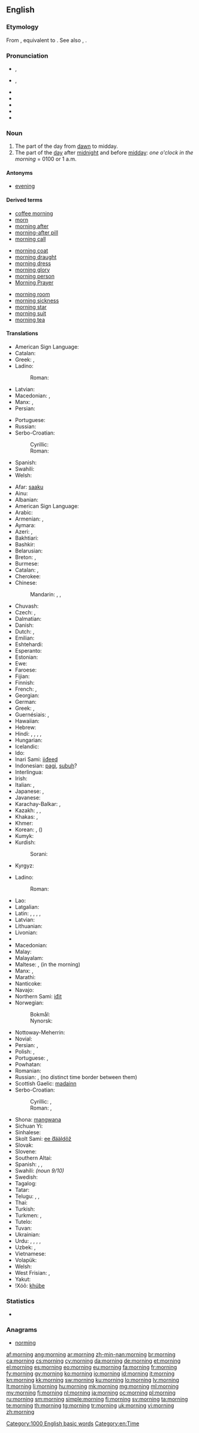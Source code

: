 ==English==

===Etymology===
From {{etyl|enm}} {{term|morwening|lang=enm}}, equivalent to {{suffix|morn|ing}}. See also {{term|morrow|lang=en}}, {{etyl|enm}} {{term|morwe|lang=enm}}.

===Pronunciation===
* {{a|RP}} {{IPA|/ˈmɔːnɪŋ/}}, {{X-SAMPA|/"mO:nIN/}}
* {{a|GenAm}} {{IPA|/ˈmɔɹnɪŋ/}}, {{X-SAMPA|/"mOrnIN/}}
* {{audio|en-us-morning.ogg|Audio (US)}}
* {{audio|En-uk-morning.ogg|Audio (UK)}}
* {{rhymes|ɔː(ɹ)nɪŋ}}
* {{hyphenation|morn|ing}}
* {{homophones|mourning}}

===Noun===
{{wikipedia}}
{{en-noun}}

# The part of the day from [[dawn]] to midday.
# The part of the [[day]] after [[midnight]] and before [[midday]]: ''one o'clock in the morning'' = 0100 or 1 a.m.

====Antonyms====
* [[evening]]

====Derived terms====
{{rel-top3|terms derived from morning}}
* [[coffee morning]]
* [[morn]]
* [[morning after]]
* [[morning-after pill]]
* [[morning call]]
{{rel-mid3}}
* [[morning coat]]
* [[morning draught]]
* [[morning dress]]
* [[morning glory]]
* [[morning person]]
* [[Morning Prayer]]
{{rel-mid3}}
* [[morning room]]
* [[morning sickness]]
* [[morning star]]
* [[morning suit]]
* [[morning tea]]
{{rel-bottom}}

====Translations====
{{trans-top|part of the day between dawn and midday}}
* American Sign Language: {{tø|ase|FlatB@NearShoulder-PalmBack-FlatB@BaseInForearm-PalmBack FlatB@SideAbdomenhigh-PalmUp-FlatB@BaseInForearm-PalmBack}}
* Catalan: {{t+|ca|matí|m}}
* Greek: {{t+|el|πρωί|n|tr=proí|sc=Grek}}, {{t+|el|πρωινό|n|tr=proinò|sc=Grek}}
* Ladino:
*: Roman: {{tø|lad|demanyana|f|sc=Latn}}
* Latvian: {{t+|lv|rīts|m}}
* Macedonian: {{t|mk|утро|n|tr=útro|sc=Cyrl}}, {{t|mk|претпладне|n|tr=prétpladne|sc=Cyrl}}
* Manx: {{t-|gv|maddin|f}}, {{t-|gv|madjin|f}}
* Persian: {{t-|fa|بامداد،صبح|tr=bāmdād,sobh}}
{{trans-mid}}
* Portuguese: {{t+|pt|manhã}}
* Russian: {{t+|ru|утро|n}}
* Serbo-Croatian:
*: Cyrillic: {{t-|sh|преподне|m}}
*: Roman: {{t-|sh|prepodne|m}}
* Spanish: {{t+|es|mañana|f}}
* Swahili: {{t+|sw|asubuhi}}
* Welsh: {{t+|cy|bore|m}}
{{trans-bottom}}

{{trans-top|the part of the day after midnight and before midday}}
* Afar: [[saaku]]
* Ainu: {{tø|ain|クンネイワ|tr=kunneiwa}}
* Albanian: {{t-|sq|mëngjes}}
* American Sign Language: {{tø|ase|FlatB@NearShoulder-PalmBack-FlatB@BaseInForearm-PalmBack FlatB@SideAbdomenhigh-PalmUp-FlatB@BaseInForearm-PalmBack}}
* Arabic: {{t-|ar|صباح|m|tr=SabaaH|alt=صَبَاح|sc=Arab}}
* Armenian: {{t-|hy|առավոտ|tr=aṙavot}}, {{t+|hy|ցերեկ|tr=c’erek}}
* Aymara: {{t-|ay|arumanthi}}
* Azeri: {{t+|az|səhər}}, {{t+|az|sabah}}
* Bakhtiari: {{tø|bqi|صحو|tr=sohw|sc=fa-Arab}}
* Bashkir: {{tø|ba|иртә|tr=irtə|sc=Cyrl}}
* Belarusian: {{t-|be|раніца|tr=ránica|sc=Cyrl}}
* Breton: {{t-|br|mintin|m}}, {{t+|br|beure|m}}
* Burmese: {{t|my|နံနက်|sc=Mymr}}
* Catalan: {{t+|ca|matinada|f}}, {{t+|ca|matí|m}}
* Cherokee: {{t-|chr|ᏑᎾᎵ|tr=sunali}}
* Chinese:
*: Mandarin: {{t|cmn|早晨|tr=zǎochén|sc=Hani}}, {{t|cmn|上午|tr=shàngwǔ|sc=Hani}}, {{t|cmn|早上|tr=zǎoshàng|sc=Hani}}
* Chuvash: {{tø|cv|ир|tr=ir|sc=Cyrl}}
* Czech: {{t+|cs|ráno|n}} {{qualifier|shortly after sunrise}}, {{t+|cs|dopoledne|n}}
* Dalmatian: {{tø|dlm|desmun|m}}
* Danish: {{t+|da|morgen|c}}
* Dutch: {{t+|nl|ochtend}}, {{t+|nl|morgen}}
* Emilian: {{tø|egl|matèina|f}}
* Eshtehardi: {{tø|esh|سیبی|tr=seybi}}
* Esperanto: {{t+|eo|mateno}}
* Estonian: {{t+|et|hommik}}
* Ewe: {{tø|ee|ŋdi}}
* Faroese: {{t+|fo|morgun}}
* Fijian: {{t-|fj|mataka}}
* Finnish: {{t+|fi|aamu}}
* French: {{t+|fr|matin|m}}, {{t+|fr|matinée|f}}
* Georgian: {{t+|ka|დილა|tr=dila|sc=Geor}}
* German: {{t+|de|Morgen|m}}
* Greek: {{t+|el|πρωί|n|tr=proí|sc=Grek}}, {{t+|el|πρωινό|n|tr=proinò|sc=Grek}}
* Guernésiais: {{tø|roa-grn|matin|m}}, {{tø|roa-grn|matinaïe|f}}
* Hawaiian: {{tø|haw|kakahiaka|n}}
* Hebrew: {{t+|he|בקר|alt=בֹּקֶר, בוקר|m|tr=bóker|sc=Hebr}}
* Hindi: {{t-|hi|सवेरा|m|tr=saverā|sc=Deva}}, {{t-|hi|सुबह|f|tr=subah|sc=Deva}}, {{t-|hi|तड़का|tr=taŗakā|sc=Deva}}, {{t-|hi|प्रभात|tr=prabhāt|sc=Deva}}, {{t-|hi|उषा|tr=uṣā|sc=Deva}}
* Hungarian: {{t+|hu|reggel}}
* Icelandic: {{t+|is|morgunn|m}}
* Ido: {{t+|io|matino}}
* Inari Sami: [[iiđeed]]
* Indonesian: [[pagi]], [[subuh]]?
* Interlingua: {{t-|ia|matino}}
* Irish: {{t+|ga|maidin|f}}
* Italian: {{t+|it|mattina|f}}, {{t+|it|mattino|m}}
* Japanese: {{t+|ja|朝|tr=[[あさ]], asa|sc=Jpan}}, {{t+|ja|午前|tr=[[ごぜん]], gozen|sc=Jpan}}
* Javanese: {{t-|jv|ésuk}}
* Karachay-Balkar: {{tø|krc|эртден|tr=ertden|sc=Cyrl}}, {{tø|krc|эртдембла|tr=ertdembla|sc=Cyrl}}
* Kazakh: {{t+|kk|таңертең|tr=tañerteñ|sc=Cyrl}}, {{t-|kk|ерте|tr=erte|sc=Cyrl}}, {{t-|kk|таң|tr=tañ|sc=Cyrl}}
* Khakas: {{tø|kjh|иртен|tr=irten|sc=Cyrl}}, {{tø|kjh|иртенгізі|tr=irtengízí|sc=Cyrl}}
* Khmer: {{t|km| ព្រឹក|sc=Khmr}}
* Korean: {{t+|ko|아침|tr=achim|sc=Kore}}, {{t+|ko|오전|tr=ojeon|sc=Kore}} ({{t+|ko|午前|sc=Kore}})
* Kumyk: {{tø|kum|эртен|tr=erten|sc=Cyrl}}
* Kurdish:
*: Sorani: {{t|ku|به‌یانی}}
* Kyrgyz: {{t-|ky|эртең|tr=erteñ|sc=Cyrl}}
{{trans-mid}}
* Ladino:
*: Roman: {{tø|lad|demanyana|f|sc=Latn}}
* Lao: {{t|lo|ມື້ເຊົ້າ|sc=Laoo}}
* Latgalian: {{tø|ltg|reits|m}}
* Latin: {{t+|la|mane|n}}, {{t-|la|matutina tempora|n|p}}, {{t-|la|matutina tempora|n|p}}, {{t-|la|crepusculum|n}}, {{t-|la|matutinum|n}}
* Latvian: {{t+|lv|rīts|m}}
* Lithuanian: {{t+|lt|rytas|m}}
* Livonian: {{tø|liv|ūomõg}}
* {{trreq|lb}}
* Macedonian: {{t|mk|утро|n|tr=útro|sc=Cyrl}}
* Malay: {{t+|ms|pagi}}
* Malayalam: {{t+|ml|പ്രഭാതം}}
* Maltese: {{t-|mt|għodwa|f}}, {{t-|mt|filgħodu}} (in the morning)
* Manx: {{t-|gv|maddin|f}}, {{t-|gv|madjin|f}}
* Marathi: {{t-|mr|सकाळ|tr=sakāll}}
* Nanticoke: {{tø|nnt|weschpa}}
* Navajo: {{tø|nv|abíní}}
* Northern Sami: [[iđit]]
* Norwegian:
*: Bokmål: {{t+|no|morgen|m}}
*: Nynorsk: {{t+|nn|morgon|m}}
* Nottoway-Meherrin: {{tø|nwy|suntetung}}
* Novial: {{tø|nov|matine}}
* Persian: {{t+|fa|بامداد|tr=bāmdād|sc=fa-Arab}}, {{t+|fa|صبح|tr=sobh|sc=fa-Arab}}
* Polish: {{t+|pl|rano|n}}, {{t+|pl|ranek|m}}
* Portuguese: {{t+|pt|manhã|f}}, {{t+|pt|madrugada|f}}
* Powhatan: {{tø|pim|papasowh}}
* Romanian: {{t-|ro|dimineață|f}}
* Russian: {{t+|ru|утро|n|tr=útro}}, {{t+|ru|ночь|f}} (no distinct time border between them)
* Scottish Gaelic: [[madainn]] {{f}}
* Serbo-Croatian:
*: Cyrillic: {{t-|sh|јутро|n}}, {{t-|sh|сабах|m}}
*: Roman: {{t-|sh|jutro|n}}, {{t-|sh|sabah|m}}
* Shona: [[mangwana]]
* Sichuan Yi: {{tø|ii|ꏜ|tr=ry}}
* Sinhalese: {{t|si|උදේ|sc=Sinh}}
* Skolt Sami: [[ee ́đääldõž]]
* Slovak: {{t-|sk|ráno|n}}
* Slovene: {{t+|sl|jutro|n}}
* Southern Altai: {{tø|alt|таҥ|tr=tañ|sc=Cyrl}}
* Spanish: {{t+|es|madrugada|f}}, {{t+|es|mañana|f}}, {{t-|es|AM}}
* Swahili: {{t+|sw|asubuhi}} ''(noun 9/10)''
* Swedish: {{t+|sv|morgon|c}}
* Tagalog: {{t+|tl|umaga}}
* Tatar: {{t-|tt|irtä}}
* Telugu: {{t+|te|ఉదయం|tr=udayaM}}, {{t+|te|పొద్దు|tr=poddu}}, {{t+|te|వేకువ|tr=vEkuva}}
* Thai: {{t|th|เช้า |sc=Thai}}
* Turkish: {{t+|tr|sabah}}
* Turkmen: {{t-|tk|ertir}}, {{t-|tk|säher}}
* Tutelo: {{tø|tta|kanahampuai}}
* Tuvan: {{tø|tyv|эртен|tr=erten|sc=Cyrl}}
* Ukrainian: {{t+|uk|ранок|m|tr=ránok|sc=Cyrl}}
* Urdu: {{t+|ur|صبح|f|tr=subah|sc=ur-Arab}}, {{t-|ur|سویرا|m|tr=saverā|sc=ur-Arab}}, {{t-|ur|پربهات|tr=prabhāt|sc=ur-Arab}}, {{t-|ur|تڑکا|tr=taŗakā|sc=ur-Arab}}, {{t-|ur|اشا|tr=uṣā|sc=ur-Arab}}
* Uzbek: {{t-|uz|erta}}, {{t-|uz|ertalab}}
* Vietnamese: {{t|vi|buổi sáng}}
* Volapük: {{t+|vo|göd}}
* Welsh: {{t+|cy|bore|m}}
* West Frisian: {{t+|fy|moarntiid}}, {{t+|fy|moarn|c}}
* Yakut: {{tø|sah|сарсыарда|tr=sarsıarda|sc=Cyrl}}
* ǃXóõ: [[khúbe]]
{{trans-bottom}}

===Statistics===
* {{rank|sent|keep|myself|273|morning|money|door|round}}

===Anagrams===
* [[norming#English|norming]]

[[Category:1000 English basic words]]
[[Category:en:Time]]

[[af:morning]]
[[ang:morning]]
[[ar:morning]]
[[zh-min-nan:morning]]
[[br:morning]]
[[ca:morning]]
[[cs:morning]]
[[cy:morning]]
[[da:morning]]
[[de:morning]]
[[et:morning]]
[[el:morning]]
[[es:morning]]
[[eo:morning]]
[[eu:morning]]
[[fa:morning]]
[[fr:morning]]
[[fy:morning]]
[[gv:morning]]
[[ko:morning]]
[[io:morning]]
[[id:morning]]
[[it:morning]]
[[kn:morning]]
[[kk:morning]]
[[sw:morning]]
[[ku:morning]]
[[lo:morning]]
[[lv:morning]]
[[lt:morning]]
[[li:morning]]
[[hu:morning]]
[[mk:morning]]
[[mg:morning]]
[[ml:morning]]
[[my:morning]]
[[fj:morning]]
[[nl:morning]]
[[ja:morning]]
[[oc:morning]]
[[pl:morning]]
[[ru:morning]]
[[sm:morning]]
[[simple:morning]]
[[fi:morning]]
[[sv:morning]]
[[ta:morning]]
[[te:morning]]
[[th:morning]]
[[tg:morning]]
[[tr:morning]]
[[uk:morning]]
[[vi:morning]]
[[zh:morning]]